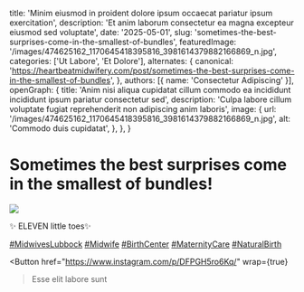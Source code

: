   title: 'Minim eiusmod in proident dolore ipsum occaecat pariatur ipsum exercitation',
  description: 'Et anim laborum consectetur ea magna excepteur eiusmod sed voluptate',
  date: '2025-05-01',
  slug: 'sometimes-the-best-surprises-come-in-the-smallest-of-bundles',
  featuredImage: '/images/474625162_1170645418395816_3981614379882166869_n.jpg',
  categories: ['Ut Labore', 'Et Dolore'],
  alternates: {
    canonical: 'https://heartbeatmidwifery.com/post/sometimes-the-best-surprises-come-in-the-smallest-of-bundles',
  },
  authors: [{ name: 'Consectetur Adipiscing' }],
  openGraph: {
    title: 'Anim nisi aliqua cupidatat cillum commodo ea incididunt incididunt ipsum pariatur consectetur sed',
    description: 'Culpa labore cillum voluptate fugiat reprehenderit non adipiscing anim laboris',
    image: {
      url: '/images/474625162_1170645418395816_3981614379882166869_n.jpg',
      alt: 'Commodo duis cupidatat',
    },
  },
}


# Sometimes the best surprises come in the smallest of bundles!

<Image
  src="/images/474625162_1170645418395816_3981614379882166869_n.jpg"
  size="large"
  wrap={true}
/>

✨ ELEVEN little toes✨

[#MidwivesLubbock](https://www.instagram.com/explore/tags/midwiveslubbock/) [#Midwife](https://www.instagram.com/explore/tags/midwife/) [#BirthCenter](https://www.instagram.com/explore/tags/birthcenter/) [#MaternityCare](https://www.instagram.com/explore/tags/maternitycare/) [#NaturalBirth](https://www.instagram.com/explore/tags/naturalbirth/)

<Button
  href="https://www.instagram.com/p/DFPGH5ro6Kq/"
  wrap={true}
>Esse elit labore sunt</Button>
